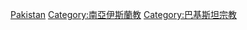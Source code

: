 {{Commonscat|Islam in Pakistan}}
[[Category:亚洲各国伊斯兰教|Pakistan]]
[[Category:南亞伊斯蘭教|Category:南亞伊斯蘭教]]
[[Category:巴基斯坦宗教|Category:巴基斯坦宗教]]